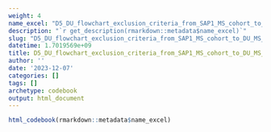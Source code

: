 ```yaml
---
weight: 4
name_excel: "D5_DU_flowchart_exclusion_criteria_from_SAP1_MS_cohort_to_DU_MS_cohort.xlsx"
description: "`r get_description(rmarkdown::metadata$name_excel)`"
slug: "D5_DU_flowchart_exclusion_criteria_from_SAP1_MS_cohort_to_DU_MS_cohort"
datetime: 1.7019569e+09
title: D5_DU_flowchart_exclusion_criteria_from_SAP1_MS_cohort_to_DU_MS_cohort
author: ''
date: '2023-12-07'
categories: []
tags: []
archetype: codebook
output: html_document
---
```


```r
html_codebook(rmarkdown::metadata$name_excel)
```
